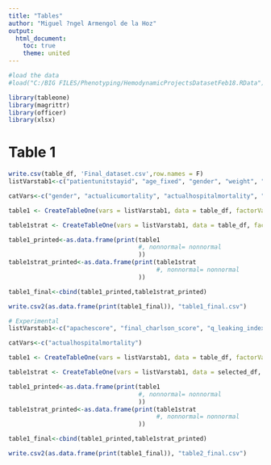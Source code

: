 ```yaml
---
title: "Tables"
author: "Miguel ?ngel Armengol de la Hoz"
output:
  html_document:
    toc: true
    theme: united
---
```



```r
#load the data
#load("C:/BIG FILES/Phenotyping/HemodynamicProjectsDatasetFeb18.RData")
```


```r
library(tableone)
library(magrittr)
library(officer)
library(xlsx)
```



# Table 1

```r
write.csv(table_df, 'Final_dataset.csv',row.names = F)
listVarstab1<-c("patientunitstayid", "age_fixed", "gender", "weight", "height", "BMI", "BMI_group", "unitType", "body_surface_area", "apachescore", "unabridgedunitlos", "unabridgedhosplos", "unabridgedactualventdays", "first_hct_6hrs", "mean_hct_24_36hrs", "AKIstage", "delta_sofa", "delta_sofa_bin", "actualhospitalmortality", "HospitalLOS", "totalFluid")

catVars<-c("gender", "actualicumortality", "actualhospitalmortality", "delta_sofa_bin")

table1 <- CreateTableOne(vars = listVarstab1, data = table_df, factorVars = catVars,testNormal=oneway.test)

table1strat <- CreateTableOne(vars = listVarstab1, data = table_df, factorVars = catVars,testNormal=oneway.test, strata="q_leaking_index")

table1_printed<-as.data.frame(print(table1
                                    #, nonnormal= nonnormal
                                    ))
table1strat_printed<-as.data.frame(print(table1strat
                                         #, nonnormal= nonnormal
                                    ))

table1_final<-cbind(table1_printed,table1strat_printed)

write.csv2(as.data.frame(print(table1_final)), "table1_final.csv")

```
```r
# Experimental
listVarstab1<-c("apachescore", "final_charlson_score", "q_leaking_index")

catVars<-c("actualhospitalmortality")

table1 <- CreateTableOne(vars = listVarstab1, data = table_df, factorVars = catVars,testNormal=oneway.test)

table1strat <- CreateTableOne(vars = listVarstab1, data = selected_df, factorVars = catVars,testNormal=oneway.test, strata="actualhospitalmortality")

table1_printed<-as.data.frame(print(table1
                                    #, nonnormal= nonnormal
                                    ))
table1strat_printed<-as.data.frame(print(table1strat
                                         #, nonnormal= nonnormal
                                    ))

table1_final<-cbind(table1_printed,table1strat_printed)

write.csv2(as.data.frame(print(table1_final)), "table2_final.csv")

```


